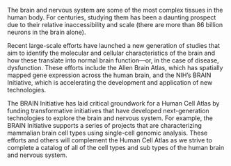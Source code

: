 The brain and nervous system are some of the most complex tissues in the human body. For centuries, studying them has been a daunting prospect due to their relative inaccessibility and scale (there are more than 86 billion neurons in the brain alone).

Recent large-scale efforts have launched a new generation of studies that aim to identify the molecular and cellular characteristics of the brain and how these translate into normal brain function—or, in the case of disease, dysfunction. These efforts include the Allen Brain Atlas, which has spatially mapped gene expression across the human brain, and the NIH’s BRAIN Initiative, which is accelerating the development and application of new technologies.

The BRAIN Initiative has laid critical groundwork for a Human Cell Atlas by funding transformative initiatives that have developed next-generation technologies to explore the brain and nervous system. For example, the BRAIN Initiative supports a series of projects that are characterizing mammalian brain cell types using single-cell genomic analysis. These efforts and others will complement the Human Cell Atlas as we strive to complete a catalog of all of the cell types and sub types of the human brain and nervous system.
